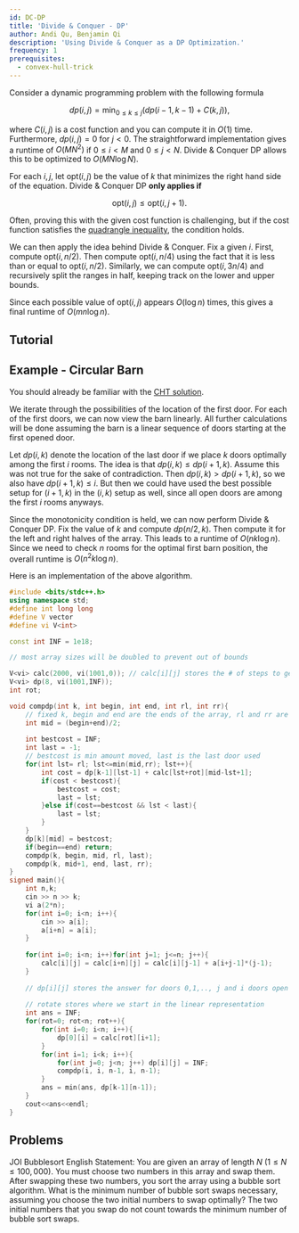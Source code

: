 ```yaml
---
id: DC-DP
title: 'Divide & Conquer - DP'
author: Andi Qu, Benjamin Qi
description: 'Using Divide & Conquer as a DP Optimization.'
frequency: 1
prerequisites:
  - convex-hull-trick
---
```


Consider a dynamic programming problem with the following formula

$$
dp(i,j) = \min_{0\leq k \leq j} ( dp(i-1, k-1) + C(k,j)),
$$

where $C(i,j)$ is a cost function and you can compute it in $O(1)$ time. Furthermore, $dp(i,j) =0$ for $j<0$. The straightforward implementation gives a runtime of $O(MN^2)$ if $0\leq i <  M$ and $0\leq j < N$. Divide & Conquer DP allows this to be optimized to $O(M N \log N)$.

For each $i,j$, let $\text{opt}(i,j)$ be the value of $k$ that minimizes the right hand side of the equation. Divide & Conquer DP **only applies if**

$$
\text{opt}(i,j) \leq \text{opt}(i,j+1).
$$

Often, proving this with the given cost function is challenging, but if the cost function satisfies the [quadrangle inequality](https://codeforces.com/blog/entry/86306), the condition holds.

We can then apply the idea behind Divide & Conquer. Fix a given $i$. First, compute $\text{opt}(i,n/2)$. Then compute $\text{opt}(i, n/4)$ using the fact that it is less than or equal to $\text{opt}(i, n/2)$. Similarly, we can compute $\text{opt}(i, 3n/4)$ and recursively split the ranges in half, keeping track on the lower and upper bounds.

Since each possible value of $\text{opt}(i, j)$ appears $O(\log n)$ times, this gives a final runtime of $O(mn \log n)$.

## Tutorial

<Resources>
	<Resource
		source="cp-algo"
		title="Divide and Conquer DP"
		url="dynamic_programming/divide-and-conquer-dp.html"
	/>
	<Resource
		source="Jeffrey Xiao"
		title="Divide and Conquer Optimization"
		url="https://jeffreyxiao.me/blog/divide-and-conquer-optimization"
	/>
	<Resource source="GCP" title="15.4.2 - Divide & Conquer Optimization" />
</Resources>

## Example - Circular Barn

<FocusProblem problem="dnc_sample" />

You should already be familiar with the [CHT solution](/plat/convex-hull-trick#problems).

We iterate through the possibilities of the location of the first door. For each of the first doors, we can now view the barn linearly. All further calculations will be done assuming the barn is a linear sequence of doors starting at the first opened door.

Let $dp(i,k)$ denote the location of the last door if we place $k$ doors optimally among the first $i$ rooms. The idea is that $dp(i,k) \leq dp(i+1, k)$. Assume this was not true for the sake of contradiction. Then $dp(i,k) > dp(i+1,k)$, so we also have $dp(i+1,k) \leq i$. But then we could have used the best possible setup for $(i+1,k)$ in the $(i,k)$ setup as well, since all open doors are among the first $i$ rooms anyways.

Since the monotonicity condition is held, we can now perform Divide & Conquer DP. Fix the value of $k$ and compute $dp(n/2, k)$. Then compute it for the left and right halves of the array. This leads to a runtime of $O(nk \log n)$. Since we need to check $n$ rooms for the optimal first barn position, the overall runtime is $O(n^2 k \log n)$.

Here is an implementation of the above algorithm.
```cpp
#include <bits/stdc++.h>
using namespace std;
#define int long long
#define V vector
#define vi V<int>

const int INF = 1e18;

// most array sizes will be doubled to prevent out of bounds

V<vi> calc(2000, vi(1001,0)); // calc[i][j] stores the # of steps to get all cows distance j away to door i
V<vi> dp(8, vi(1001,INF));
int rot;

void compdp(int k, int begin, int end, int rl, int rr){
	// fixed k, begin and end are the ends of the array, rl and rr are the bounds on the last door used
	int mid = (begin+end)/2;
	
	int bestcost = INF;
	int last = -1;
	// bestcost is min amount moved, last is the last door used
	for(int lst= rl; lst<=min(mid,rr); lst++){
		int cost = dp[k-1][lst-1] + calc[lst+rot][mid-lst+1];
		if(cost < bestcost){
			bestcost = cost;
			last = lst;
		}else if(cost==bestcost && lst < last){
			last = lst;
		}
	}
	dp[k][mid] = bestcost;
	if(begin==end) return;
	compdp(k, begin, mid, rl, last);
	compdp(k, mid+1, end, last, rr);
}
signed main(){
	int n,k;
	cin >> n >> k;
	vi a(2*n); 
	for(int i=0; i<n; i++){
		cin >> a[i];
		a[i+n] = a[i];
	}
	
	for(int i=0; i<n; i++)for(int j=1; j<=n; j++){
		calc[i][j] = calc[i+n][j] = calc[i][j-1] + a[i+j-1]*(j-1);
	}
	
	// dp[i][j] stores the answer for doors 0,1,.., j and i doors open
	
	// rotate stores where we start in the linear representation
	int ans = INF;
	for(rot=0; rot<n; rot++){
		for(int i=0; i<n; i++){
			dp[0][i] = calc[rot][i+1];
		}
		for(int i=1; i<k; i++){
			for(int j=0; j<n; j++) dp[i][j] = INF;
			compdp(i, i, n-1, i, n-1);
		}
		ans = min(ans, dp[k-1][n-1]);
	}
	cout<<ans<<endl;
}
```
## Problems

<Problems problems="dnc_general" />

JOI Bubblesort English Statement: You are given an array of length $N$
$(1 \le N \le 100,000)$. You must choose two numbers in this array and swap
them. After swapping these two numbers, you sort the array using a bubble sort
algorithm. What is the minimum number of bubble sort swaps necessary, assuming
you choose the two initial numbers to swap optimally? The two initial numbers
that you swap do not count towards the minimum number of bubble sort swaps.

<!-- <Info title="Pro Tip">

There are [plenty](https://github.com/bqi343/USACO/blob/master/Contests/USACO%20Links/Division-Specific/Platinum.md) of Platinum DP problems that are not covered by this guide. We recommend that you work through these on your own.

</Info> -->
